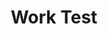 ---
title: "Work Test"
slug: "test-webs"
client: "테스트 웹"
year: 2025
summary: "이거 어떻게 적용되는지 함 보자"
cover: "/images/hyundai-cover.png"
---